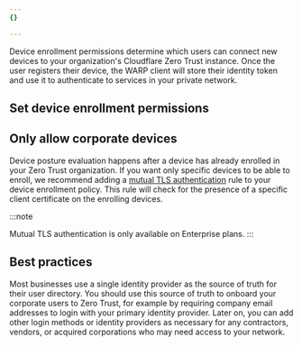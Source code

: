 ```yaml
---
{}

---
```



Device enrollment permissions determine which users can connect new devices to your organization's Cloudflare Zero Trust instance. Once the user registers their device, the WARP client will store their identity token and use it to authenticate to services in your private network.

## Set device enrollment permissions

<Render file="warp/device-enrollment" product="cloudflare-one" />

## Only allow corporate devices

Device posture evaluation happens after a device has already enrolled in your Zero Trust organization. If you want only specific devices to be able to enroll, we recommend adding a [mutual TLS authentication](/cloudflare-one/identity/devices/access-integrations/mutual-tls-authentication/) rule to your device enrollment policy. This rule will check for the presence of a specific client certificate on the enrolling devices.

:::note

Mutual TLS authentication is only available on Enterprise plans. 
:::

<Render file="warp/device-enrollment-mtls" product="cloudflare-one" />

## Best practices

Most businesses use a single identity provider as the source of truth for their user directory. You should use this source of truth to onboard your corporate users to Zero Trust, for example by requiring company email addresses to login with your primary identity provider. Later on, you can add other login methods or identity providers as necessary for any contractors, vendors, or acquired corporations who may need access to your network.
